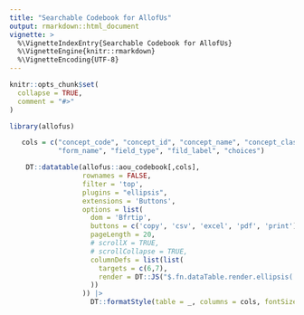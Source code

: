 ```yaml
---
title: "Searchable Codebook for AllofUs"
output: rmarkdown::html_document
vignette: >
  %\VignetteIndexEntry{Searchable Codebook for AllofUs}
  %\VignetteEngine{knitr::rmarkdown}
  %\VignetteEncoding{UTF-8}
---
```


```r
knitr::opts_chunk$set(
  collapse = TRUE,
  comment = "#>"
)
```

<!-- <style> -->
<!-- body { -->
<!--   max-width: 95vw !important; -->
<!-- } -->
<!-- </style> -->
```r
library(allofus)
```

```r
   cols = c("concept_code", "concept_id", "concept_name", "concept_class_id",
            "form_name", "field_type", "fild_label", "choices")

    DT::datatable(allofus::aou_codebook[,cols],
                  rownames = FALSE,
                  filter = 'top',
                  plugins = "ellipsis",
                  extensions = 'Buttons',
                  options = list(
                    dom = 'Bfrtip',
                    buttons = c('copy', 'csv', 'excel', 'pdf', 'print'),
                    pageLength = 20,
                    # scrollX = TRUE,
                    # scrollCollapse = TRUE,
                    columnDefs = list(list(
                      targets = c(6,7),
                      render = DT::JS("$.fn.dataTable.render.ellipsis( 20, false )")
                    ))
                  )) |>
                    DT::formatStyle(table = _, columns = cols, fontSize = '80%')
```

